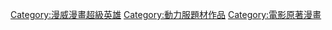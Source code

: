 {{noteTA|G1=美国漫画}}
{{Commons cat|Iron Man}}

[[Category:漫威漫畫超級英雄|Category:漫威漫畫超級英雄]]
[[Category:動力服題材作品|Category:動力服題材作品]]
[[Category:電影原著漫畫|Category:電影原著漫畫]]